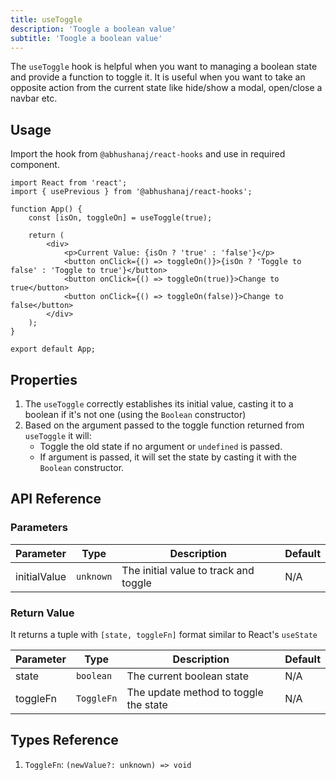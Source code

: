 ```yaml
---
title: useToggle
description: 'Toogle a boolean value'
subtitle: 'Toogle a boolean value'
---
```



The `useToggle` hook is helpful when you want to managing a boolean state and provide a function to toggle it.
It is useful when you want to take an opposite action from the current state like hide/show a modal, open/close a navbar etc.

<DemoWrapper title="useToggle">
	<Example client:load />
</DemoWrapper>

## Usage

Import the hook from `@abhushanaj/react-hooks` and use in required component.

```tsx title="./src/App.tsx" ins={2,5}
import React from 'react';
import { usePrevious } from '@abhushanaj/react-hooks';

function App() {
	const [isOn, toggleOn] = useToggle(true);

	return (
		<div>
			<p>Current Value: {isOn ? 'true' : 'false'}</p>
			<button onClick={() => toggleOn()}>{isOn ? 'Toggle to false' : 'Toggle to true'}</button>
			<button onClick={() => toggleOn(true)}>Change to true</button>
			<button onClick={() => toggleOn(false)}>Change to false</button>
		</div>
	);
}

export default App;
```

## Properties

1. The `useToggle` correctly establishes its initial value, casting it to a boolean if it's not one (using the `Boolean` constructor)
2. Based on the argument passed to the toggle function returned from `useToggle` it will:
   - Toggle the old state if no argument or `undefined` is passed.
   - If argument is passed, it will set the state by casting it with the `Boolean` constructor.

## API Reference

### Parameters

| Parameter    | Type      | Description                           | Default |
| ------------ | --------- | ------------------------------------- | ------- |
| initialValue | `unknown` | The initial value to track and toggle | N/A     |

### Return Value

It returns a tuple with `[state, toggleFn]` format similar to React's `useState`

| Parameter | Type       | Description                           | Default |
| --------- | ---------- | ------------------------------------- | ------- |
| state     | `boolean`  | The current boolean state             | N/A     |
| toggleFn  | `ToggleFn` | The update method to toggle the state | N/A     |

## Types Reference

1.  `ToggleFn`: `(newValue?: unknown) => void`

